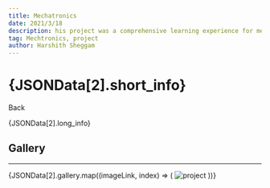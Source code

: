 ```yaml
---
title: Mechatronics
date: 2021/3/18
description: his project was a comprehensive learning experience for me, from understanding the fundamentals of electronics to mechanical engineering.
tag: Mechtronics, project
author: Harshith Sheggam
---
```



<div className="flex justify-between  hover:text-bold">
  <h1>{JSONData[2].short_info}</h1>
  <Link href={'/projects'}>Back</Link>
</div>

{JSONData[2].long_info}

## Gallery 
---

<div class="mx-auto flex flex-wrap gap-1 justify-evenly items-stretch">
  {JSONData[2].gallery.map((imageLink, index) => (
    <Image
      class="object-scale-down w-1/4 h-1/5
  border border-black flex-grow "
      src={'/' + imageLink}
      alt="project"
      width={0}
      height={0}
    />
  ))}
</div>
